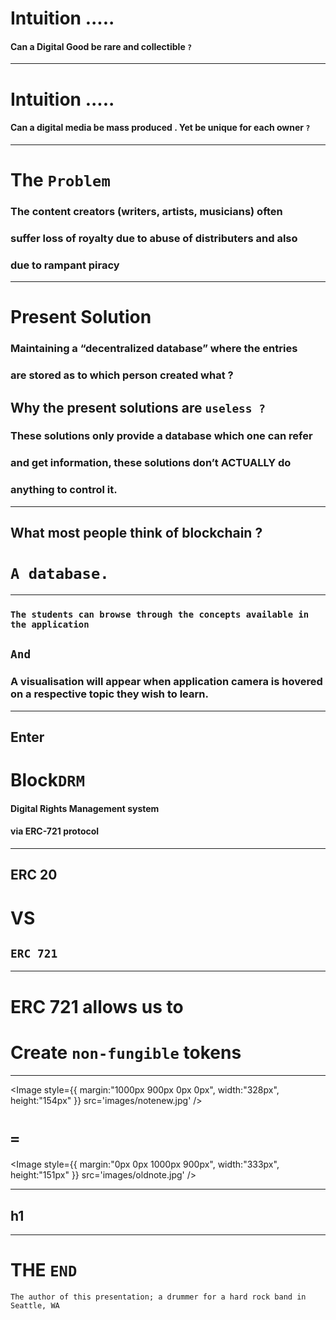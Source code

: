 


<Head>
  <title>DRM</title>
</Head>

# Intuition .....


<div>
  <Appear>
    
   <p></p>
    
  </Appear>
</div>

 #### Can a Digital Good be rare and collectible `?`

---

# Intuition .....

#### Can a digital media be mass produced . Yet be unique for each owner `?` 

---
# The `Problem`


### The content creators (writers, artists, musicians) often
### suffer loss of royalty due to abuse of distributers and also
### due to rampant piracy 


---


# Present Solution

### Maintaining a “decentralized database” where the entries
### are stored as to which person created what ?

## Why the present solutions are `useless ?`

### These solutions only provide a database which one can refer
### and get information, these solutions don’t ACTUALLY do 
### anything to control it.



---
## What most people think of blockchain ?

#

# `A database.`  

---

<div style={{ color: 'cornflowerblue' }}>
  
  <h3>
    
    The students can browse through the concepts available in the application

  </h3>

</div>


## `And`

### A visualisation will appear when application camera is hovered on a respective topic they wish to learn. 




---

## Enter 

# Block`DRM`

#### Digital Rights Management system
#### via ERC-721 protocol


---

## ERC 20

<div style={{ color: 'cornflowerblue' }}>

  <h1>VS</h1>

</div>

## `ERC 721`

---

# ERC 721 allows us to
# Create `non-fungible` tokens
---

<Image style={{ margin:"1000px 900px 0px 0px", width:"328px", height:"154px" }}  src='images/notenew.jpg' />

# `=`

<Image style={{ margin:"0px 0px 1000px 900px", width:"333px", height:"151px" }}  src='images/oldnote.jpg' />



---
## h1
---


# THE `END`
  

```notes
The author of this presentation; a drummer for a hard rock band in Seattle, WA
```
